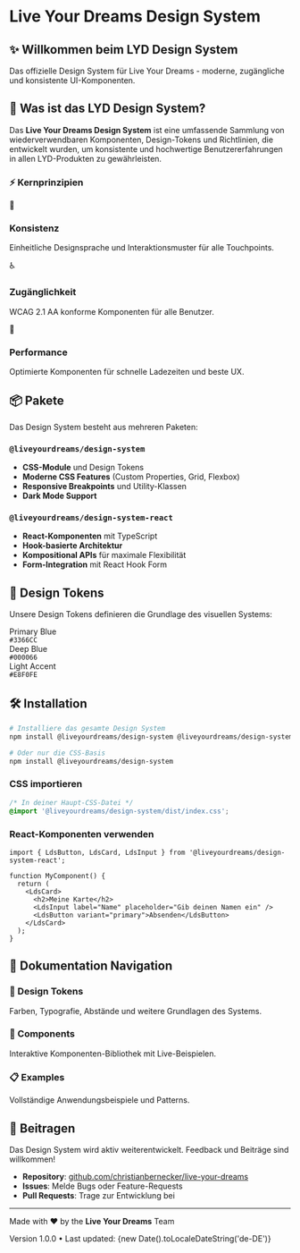 
<Meta title="Welcome" />

# Live Your Dreams Design System

<div style={{ 
  background: 'linear-gradient(135deg, #3366CC 0%, #000066 100%)',
  color: 'white',
  padding: '2rem',
  borderRadius: '12px',
  margin: '2rem 0'
}}>
  <h2 style={{ margin: 0, fontSize: '2rem', fontWeight: '700' }}>
    ✨ Willkommen beim LYD Design System
  </h2>
  <p style={{ margin: '1rem 0 0', fontSize: '1.1rem', opacity: 0.9 }}>
    Das offizielle Design System für Live Your Dreams - moderne, zugängliche und konsistente UI-Komponenten.
  </p>
</div>

## 🎯 Was ist das LYD Design System?

Das **Live Your Dreams Design System** ist eine umfassende Sammlung von wiederverwendbaren Komponenten, Design-Tokens und Richtlinien, die entwickelt wurden, um konsistente und hochwertige Benutzererfahrungen in allen LYD-Produkten zu gewährleisten.

### ⚡ Kernprinzipien

<div style={{ display: 'grid', gridTemplateColumns: 'repeat(auto-fit, minmax(250px, 1fr))', gap: '1.5rem', margin: '2rem 0' }}>
  <div style={{ 
    padding: '1.5rem', 
    border: '2px solid #E8F0FE', 
    borderRadius: '12px',
    background: '#F8FAFF'
  }}>
    <div style={{ fontSize: '2rem', marginBottom: '1rem' }}>🎨</div>
    <h3 style={{ margin: '0 0 0.5rem', color: '#000066' }}>Konsistenz</h3>
    <p style={{ margin: 0, color: '#64748B', fontSize: '0.9rem' }}>
      Einheitliche Designsprache und Interaktionsmuster für alle Touchpoints.
    </p>
  </div>
  
  <div style={{ 
    padding: '1.5rem', 
    border: '2px solid #E8F0FE', 
    borderRadius: '12px',
    background: '#F8FAFF'
  }}>
    <div style={{ fontSize: '2rem', marginBottom: '1rem' }}>♿</div>
    <h3 style={{ margin: '0 0 0.5rem', color: '#000066' }}>Zugänglichkeit</h3>
    <p style={{ margin: 0, color: '#64748B', fontSize: '0.9rem' }}>
      WCAG 2.1 AA konforme Komponenten für alle Benutzer.
    </p>
  </div>
  
  <div style={{ 
    padding: '1.5rem', 
    border: '2px solid #E8F0FE', 
    borderRadius: '12px',
    background: '#F8FAFF'
  }}>
    <div style={{ fontSize: '2rem', marginBottom: '1rem' }}>🚀</div>
    <h3 style={{ margin: '0 0 0.5rem', color: '#000066' }}>Performance</h3>
    <p style={{ margin: 0, color: '#64748B', fontSize: '0.9rem' }}>
      Optimierte Komponenten für schnelle Ladezeiten und beste UX.
    </p>
  </div>
</div>

## 📦 Pakete

Das Design System besteht aus mehreren Paketen:

### `@liveyourdreams/design-system`
- **CSS-Module** und Design Tokens
- **Moderne CSS Features** (Custom Properties, Grid, Flexbox)
- **Responsive Breakpoints** und Utility-Klassen
- **Dark Mode Support**

### `@liveyourdreams/design-system-react`
- **React-Komponenten** mit TypeScript
- **Hook-basierte Architektur**
- **Kompositional APIs** für maximale Flexibilität
- **Form-Integration** mit React Hook Form

## 🎨 Design Tokens

Unsere Design Tokens definieren die Grundlage des visuellen Systems:

<div style={{ display: 'grid', gridTemplateColumns: 'repeat(auto-fit, minmax(200px, 1fr))', gap: '1rem', margin: '2rem 0' }}>
  <div style={{ display: 'flex', alignItems: 'center', gap: '1rem' }}>
    <div style={{ 
      width: '48px', 
      height: '48px', 
      background: '#3366CC', 
      borderRadius: '8px',
      border: '1px solid rgba(0,0,0,0.1)'
    }}></div>
    <div>
      <div style={{ fontWeight: '600', color: '#374151' }}>Primary Blue</div>
      <code style={{ fontSize: '0.875rem', color: '#6B7280' }}>#3366CC</code>
    </div>
  </div>
  
  <div style={{ display: 'flex', alignItems: 'center', gap: '1rem' }}>
    <div style={{ 
      width: '48px', 
      height: '48px', 
      background: '#000066', 
      borderRadius: '8px',
      border: '1px solid rgba(0,0,0,0.1)'
    }}></div>
    <div>
      <div style={{ fontWeight: '600', color: '#374151' }}>Deep Blue</div>
      <code style={{ fontSize: '0.875rem', color: '#6B7280' }}>#000066</code>
    </div>
  </div>
  
  <div style={{ display: 'flex', alignItems: 'center', gap: '1rem' }}>
    <div style={{ 
      width: '48px', 
      height: '48px', 
      background: '#E8F0FE', 
      borderRadius: '8px',
      border: '1px solid rgba(0,0,0,0.1)'
    }}></div>
    <div>
      <div style={{ fontWeight: '600', color: '#374151' }}>Light Accent</div>
      <code style={{ fontSize: '0.875rem', color: '#6B7280' }}>#E8F0FE</code>
    </div>
  </div>
</div>

## 🛠️ Installation

```bash
# Installiere das gesamte Design System
npm install @liveyourdreams/design-system @liveyourdreams/design-system-react

# Oder nur die CSS-Basis
npm install @liveyourdreams/design-system
```

### CSS importieren

```css
/* In deiner Haupt-CSS-Datei */
@import '@liveyourdreams/design-system/dist/index.css';
```

### React-Komponenten verwenden

```tsx
import { LdsButton, LdsCard, LdsInput } from '@liveyourdreams/design-system-react';

function MyComponent() {
  return (
    <LdsCard>
      <h2>Meine Karte</h2>
      <LdsInput label="Name" placeholder="Gib deinen Namen ein" />
      <LdsButton variant="primary">Absenden</LdsButton>
    </LdsCard>
  );
}
```

## 📖 Dokumentation Navigation

<div style={{ display: 'grid', gridTemplateColumns: 'repeat(auto-fit, minmax(280px, 1fr))', gap: '1rem', margin: '2rem 0' }}>
  <div style={{ 
    padding: '1.5rem', 
    border: '1px solid #E5E7EB', 
    borderRadius: '8px',
    background: '#FFFFFF'
  }}>
    <h3 style={{ margin: '0 0 1rem', color: '#000066' }}>🎨 Design Tokens</h3>
    <p style={{ margin: '0 0 1rem', fontSize: '0.9rem', color: '#64748B' }}>
      Farben, Typografie, Abstände und weitere Grundlagen des Systems.
    </p>
  </div>
  
  <div style={{ 
    padding: '1.5rem', 
    border: '1px solid #E5E7EB', 
    borderRadius: '8px',
    background: '#FFFFFF'
  }}>
    <h3 style={{ margin: '0 0 1rem', color: '#000066' }}>🧩 Components</h3>
    <p style={{ margin: '0 0 1rem', fontSize: '0.9rem', color: '#64748B' }}>
      Interaktive Komponenten-Bibliothek mit Live-Beispielen.
    </p>
  </div>
  
  <div style={{ 
    padding: '1.5rem', 
    border: '1px solid #E5E7EB', 
    borderRadius: '8px',
    background: '#FFFFFF'
  }}>
    <h3 style={{ margin: '0 0 1rem', color: '#000066' }}>📋 Examples</h3>
    <p style={{ margin: '0 0 1rem', fontSize: '0.9rem', color: '#64748B' }}>
      Vollständige Anwendungsbeispiele und Patterns.
    </p>
  </div>
</div>

## 🤝 Beitragen

Das Design System wird aktiv weiterentwickelt. Feedback und Beiträge sind willkommen!

- **Repository**: [github.com/christianbernecker/live-your-dreams](https://github.com/christianbernecker/live-your-dreams)
- **Issues**: Melde Bugs oder Feature-Requests
- **Pull Requests**: Trage zur Entwicklung bei

---

<div style={{ 
  textAlign: 'center', 
  padding: '2rem',
  background: '#F8FAFF',
  borderRadius: '8px',
  marginTop: '3rem'
}}>
  <p style={{ margin: 0, color: '#64748B' }}>
    Made with ❤️ by the <strong style={{ color: '#000066' }}>Live Your Dreams</strong> Team
  </p>
  <p style={{ margin: '0.5rem 0 0', fontSize: '0.875rem', color: '#9CA3AF' }}>
    Version 1.0.0 • Last updated: {new Date().toLocaleDateString('de-DE')}
  </p>
</div>
